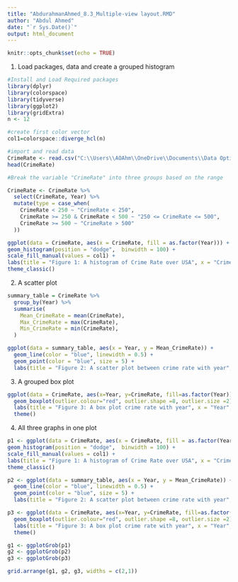 ```yaml
---
title: "AbdurahmanAhmed_8.3_Multiple-view layout.RMD"
author: "Abdul Ahmed"
date: "`r Sys.Date()`"
output: html_document
---
```


```r
knitr::opts_chunk$set(echo = TRUE)
```



1) Load packages, data and create a grouped histogram
```r
#Install and Load Required packages
library(dplyr)
library(colorspace)
library(tidyverse)
library(ggplot2)
library(gridExtra)
n <- 12

#create first color vector
col1=colorspace::diverge_hcl(n)

#import and read data
CrimeRate <- read.csv("C:\\Users\\AOAhm\\OneDrive\\Documents\\Data Optimization Class\\Sampledata2.csv")
head(CrimeRate)

#Break the variable "CrimeRate" into three groups based on the range

CrimeRate <- CrimeRate %>%
  select(CrimeRate, Year) %>%
  mutate(type = case_when(
    CrimeRate < 250 ~ "CrimeRate < 250",
    CrimeRate >= 250 & CrimeRate < 500 ~ "250 <= CrimeRate <= 500",
    CrimeRate >= 500 ~ "CrimeRate > 500"
  ))


```
```r

ggplot(data = CrimeRate, aes(x = CrimeRate, fill = as.factor(Year))) +
geom_histogram(position = "dodge",  binwidth = 100) +
scale_fill_manual(values = col1) +
labs(title = "Figure 1: A histogram of Crime Rate over USA", x = "Crime rate per 100,1000 people", y = "Count", fill ="year") +
theme_classic()
```

2) A scatter plot

```r
summary_table = CrimeRate %>%
  group_by(Year) %>%
  summarise(
    Mean_CrimeRate = mean(CrimeRate),
    Max_CrimeRate = max(CrimeRate),
    Min_CrimeRate = min(CrimeRate),
  )

```

```r

ggplot(data = summary_table, aes(x = Year, y = Mean_CrimeRate)) +
  geom_line(color = "blue", linewidth = 0.5) +
  geom_point(color = "blue", size = 5) +
  labs(title = "Figure 2: A scatter plot between crime rate with year", x = "Year", y = "Mean Crime Rater per 100,1000 people over USA")
```

3) A grouped box plot

```r

ggplot(data = CrimeRate, aes(x=Year, y=CrimeRate, fill=as.factor(Year)))+
  geom_boxplot(outlier.colour="red", outlier.shape =8, outlier.size =2) +
  labs(title = "Figure 3: A box plot crime rate with year", x = "Year", y = "Mean Crime Rater per 100,1000 people over USA")+
  theme()


```

4) All three graphs in one plot
```r
p1 <- ggplot(data = CrimeRate, aes(x = CrimeRate, fill = as.factor(Year))) +
geom_histogram(position = "dodge",  binwidth = 100) +
scale_fill_manual(values = col1) +
labs(title = "Figure 1: A histogram of Crime Rate over USA", x = "Crime rate per 100,1000 people", y = "Count", fill ="year") +
theme_classic()

p2 <- ggplot(data = summary_table, aes(x = Year, y = Mean_CrimeRate)) +
  geom_line(color = "blue", linewidth = 0.5) +
  geom_point(color = "blue", size = 5) +
  labs(title = "Figure 2: A scatter plot between crime rate with year", x = "Year", y = "Mean Crime Rater per 100,1000 people over USA")

p3 <- ggplot(data = CrimeRate, aes(x=Year, y=CrimeRate, fill=as.factor(Year)))+
  geom_boxplot(outlier.colour="red", outlier.shape =8, outlier.size =2) +
  labs(title = "Figure 3: A box plot crime rate with year", x = "Year", y = "Mean Crime Rater per 100,1000 people over USA")+
  theme()

g1 <- ggplotGrob(p1)
g2 <- ggplotGrob(p2)
g3 <- ggplotGrob(p3)

grid.arrange(g1, g2, g3, widths = c(2,1))
```


  